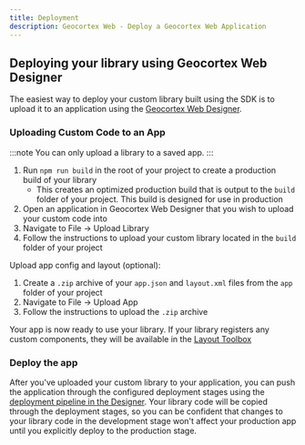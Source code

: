 ```yaml
---
title: Deployment
description: Geocortex Web - Deploy a Geocortex Web Application
---
```


## Deploying your library using Geocortex Web Designer

The easiest way to deploy your custom library built using the SDK is to upload it to an application using the [Geocortex Web Designer](https://apps.geocortex.com/webviewer/designer/).

### Uploading Custom Code to an App

:::note
You can only upload a library to a saved app.
:::

1. Run `npm run build` in the root of your project to create a production build of your library
    - This creates an optimized production build that is output to the `build` folder of your project. This build is designed for use in production
1. Open an application in Geocortex Web Designer that you wish to upload your custom code into
1. Navigate to File -> Upload Library
1. Follow the instructions to upload your custom library located in the `build` folder of your project

Upload app config and layout (optional):

1. Create a `.zip` archive of your `app.json` and `layout.xml` files from the `app` folder of your project
1. Navigate to File -> Upload App
1. Follow the instructions to upload the `.zip` archive

Your app is now ready to use your library. If your library registers any custom components, they will be available in the [Layout Toolbox](https://docs.geocortex.com/webviewer/latest/admin-help/Default.htm#gwv/modify-a-layout.htm#add-a-component)

### Deploy the app

After you've uploaded your custom library to your application, you can push the application through the configured deployment stages using the [deployment pipeline in the Designer](https://docs.geocortex.com/webviewer/latest/admin-help/Default.htm#gwv/deploy-an-app.htm%3FTocPath%3DApps%7CDeploy%2520an%2520App%7C_____0). Your library code will be copied through the deployment stages, so you can be confident that changes to your library code in the development stage won't affect your production app until you explicitly deploy to the production stage.
